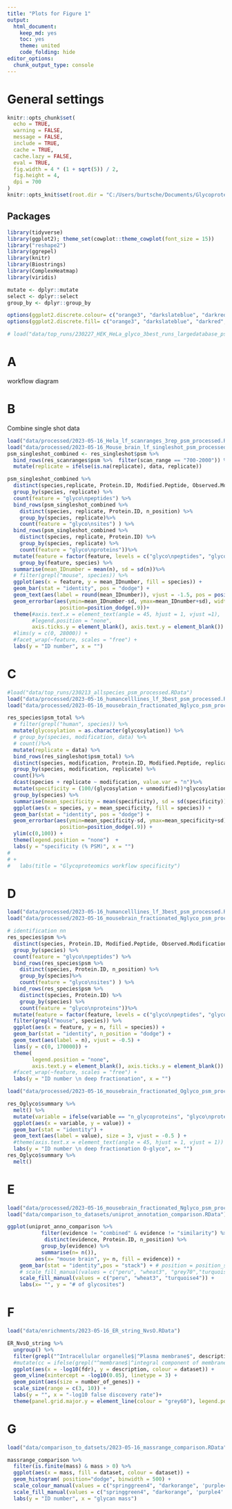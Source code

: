 ```yaml
---
title: "Plots for Figure 1"
output:
  html_document:
    keep_md: yes
    toc: yes
    theme: united
    code_folding: hide
editor_options: 
  chunk_output_type: console
---
```


# General settings

```r
knitr::opts_chunk$set(
  echo = TRUE,
  warning = FALSE,
  message = FALSE,
  include = TRUE,
  cache = TRUE,
  cache.lazy = FALSE,
  eval = TRUE,
  fig.width = 4 * (1 + sqrt(5)) / 2, 
  fig.height = 4,
  dpi = 700
)
knitr::opts_knit$set(root.dir = "C:/Users/burtsche/Documents/Glycoproteomics/")
```

## Packages

```r
library(tidyverse)
library(ggplot2); theme_set(cowplot::theme_cowplot(font_size = 15))
library("reshape2")
library(ggrepel)
library(knitr)
library(Biostrings)
library(ComplexHeatmap)
library(viridis)

mutate <- dplyr::mutate
select <- dplyr::select
group_by <- dplyr::group_by
```

```r
options(ggplot2.discrete.colour= c("orange3", "darkslateblue", "darkred", "darkgreen", "darkgrey", "darkviolet"))
options(ggplot2.discrete.fill= c("orange3", "darkslateblue", "darkred", "darkgreen", "darkgrey", "darkviolet"))
```


```r
# load("data/top_runs/230227_HEK_HeLa_glyco_3best_runs_largedatabase_psm_processed.RData")
```

# A

workflow diagram

# B

Combine single shot data


```r
load("data/processed/2023-05-16_Hela_lf_scanranges_3rep_psm_processed.RData")
load("data/processed/2023-05-16_Mouse_brain_lf_singleshot_psm_processed.RData")
psm_singleshot_combined <- res_singleshot$psm %>% 
  bind_rows(res_scanranges$psm %>%  filter(scan_range == "700-2000")) %>% 
  mutate(replicate = ifelse(is.na(replicate), data, replicate))
```

```r
psm_singleshot_combined %>% 
  distinct(species,replicate, Protein.ID, Modified.Peptide, Observed.Modifications)%>% 
  group_by(species, replicate) %>% 
  count(feature = "glyco\npeptides") %>% 
  bind_rows(psm_singleshot_combined %>% 
    distinct(species, replicate, Protein.ID, n_position) %>% 
    group_by(species, replicate)%>% 
    count(feature = "glyco\nsites") ) %>% 
  bind_rows(psm_singleshot_combined %>% 
    distinct(species, replicate, Protein.ID) %>% 
    group_by(species, replicate) %>% 
    count(feature = "glyco\nproteins"))%>% 
  mutate(feature = factor(feature, levels = c("glyco\npeptides", "glyco\nsites", "glyco\nproteins"))) %>% 
    group_by(feature, species) %>% 
  summarise(mean_IDnumber = mean(n), sd = sd(n))%>% 
  # filter(grepl("mouse", species)) %>% 
  ggplot(aes(x = feature, y = mean_IDnumber, fill = species)) +
  geom_bar(stat = "identity", pos = "dodge") +
  geom_text(aes(label = round(mean_IDnumber)), vjust = -1.5, pos = position_dodge(width = 1), size = 3) +
  geom_errorbar(aes(ymin=mean_IDnumber-sd, ymax=mean_IDnumber+sd), width=.2,
                 position=position_dodge(.9))+
  theme(#axis.text.x = element_text(angle = 45, hjust = 1, vjust =1), 
        #legend.position = "none",
        axis.ticks.y = element_blank(), axis.text.y = element_blank()) +
  #lims(y = c(0, 28000)) +
  #facet_wrap(~feature, scales = "free") +
  labs(y = "ID number", x = "")
```

# C

```r
#load("data/top_runs/230213_allspecies_psm_processed.RData")
load("data/processed/2023-05-16_humancelllines_lf_3best_psm_processed.RData")
load("data/processed/2023-05-16_mousebrain_fractionated_Nglyco_psm_processed.RData")
```


```r
res_species$psm_total %>% 
  # filter(grepl("human", species)) %>% 
  mutate(glycosylation = as.character(glycosylation)) %>%
  # group_by(species, modification, data) %>% 
  # count()%>% 
  mutate(replicate = data) %>% 
  bind_rows(res_singleshot$psm_total) %>% 
  distinct(species, modification, Protein.ID, Modified.Peptide, replicate) %>% 
  group_by(species, modification, replicate) %>% 
  count()%>% 
  dcast(species + replicate ~ modification, value.var = "n")%>% 
  mutate(specificity = (100/(glycosylation + unmodified))*glycosylation) %>% 
  group_by(species) %>% 
  summarise(mean_specificity = mean(specificity), sd = sd(specificity)) %>% 
  ggplot(aes(x = species, y = mean_specificity, fill = species)) +
  geom_bar(stat = "identity", pos = "dodge") +
  geom_errorbar(aes(ymin=mean_specificity-sd, ymax=mean_specificity+sd), width=.2,
                 position=position_dodge(.9)) +
  ylim(c(0,100)) +
  theme(legend.position = "none")  +
  labs(y = "specificity (% PSM)", x = "")
# 
# +
#   labs(title = "Glycoproteomics workflow specificity") 
```

# D

```r
load("data/processed/2023-05-16_humancelllines_lf_3best_psm_processed.RData")
load("data/processed/2023-05-16_mousebrain_fractionated_Nglyco_psm_processed.RData")
```

```r
# identification nn
res_species$psm %>% 
  distinct(species, Protein.ID, Modified.Peptide, Observed.Modifications) %>% 
  group_by(species) %>% 
  count(feature = "glyco\npeptides") %>% 
  bind_rows(res_species$psm %>% 
    distinct(species, Protein.ID, n_position) %>% 
    group_by(species)%>% 
    count(feature = "glyco\nsites") ) %>% 
  bind_rows(res_species$psm %>% 
    distinct(species, Protein.ID) %>% 
    group_by(species) %>% 
    count(feature = "glyco\nproteins"))%>% 
  mutate(feature = factor(feature, levels = c("glyco\npeptides", "glyco\nsites", "glyco\nproteins")))%>% 
  filter(grepl("mouse", species)) %>% 
  ggplot(aes(x = feature, y = n, fill = species)) +
  geom_bar(stat = "identity", n_position = "dodge") +
  geom_text(aes(label = n), vjust = -0.5) +
  lims(y = c(0, 170000)) +
  theme(
        legend.position = "none",
        axis.text.y = element_blank(), axis.ticks.y = element_blank()) +
  #facet_wrap(~feature, scales = "free") +
  labs(y = "ID number \n deep fractionation", x = "")
```

```r
load("data/processed/2023-05-16_mousebrain_fractionated_Oglyco_psm_processed.RData")
```

```r
res_Oglyco$summary %>% 
  melt() %>% 
  mutate(variable = ifelse(variable == "n_glycoproteins", "glyco\nproteins", "glyco\npeptides")) %>% 
  ggplot(aes(x = variable, y = value)) +
  geom_bar(stat = "identity") +
  geom_text(aes(label = value), size = 3, vjust = -0.5 ) +
  #theme(axis.text.x = element_text(angle = 45, hjust = 1, vjust = 1)) +
  labs(y = "ID number \n deep fractionation O-glyco", x= "")
res_Oglyco$summary %>% 
  melt()
```


# E

```r
load("data/processed/2023-05-16_mousebrain_fractionated_Nglyco_psm_processed.RData")
load("data/comparison_to_datasets/uniprot_annotation_comparison.RData")
```

```r
ggplot(uniprot_anno_comparison %>% 
           filter(evidence != "combined" & evidence != "similarity") %>% 
            distinct(evidence, Protein.ID, n_position) %>%
           group_by(evidence) %>%
           summarise(n= n()),
         aes(x= "mouse brain", y= n, fill = evidence)) +
    geom_bar(stat = "identity",pos = "stack") + # position = position_stack(reverse = TRUE)) +
    # scale_fill_manual(values = c("peru", "wheat3", "grey70","turquoise4")) +
    scale_fill_manual(values = c("peru", "wheat3", "turquoise4")) +
    labs(x= "", y = "# of glycosites")
```

# F

```r
load("data/enrichments/2023-05-16_ER_string_NvsO.RData")
```

```r
ER_NvsO_string %>% 
  ungroup() %>% 
  filter(grepl("^Intracellular organelle$|^Plasma membrane$", description) & category == "Component") %>% 
  #mutate(cc = ifelse(grepl("^membrane$|^integral component of membrane$|^plasma membrane$", Term), "membrane", "cytoplasm")) %>% 
  ggplot(aes(x = -log10(fdr), y = description, colour = dataset)) +
  geom_vline(xintercept = -log10(0.05), linetype = 3) +
  geom_point(aes(size = number_of_genes)) +
  scale_size(range = c(3, 10)) +
  labs(y = "", x = "-log10 false discovery rate")+
  theme(panel.grid.major.y = element_line(colour = "grey60"), legend.position = "right") 
```


# G

```r
load("data/comparison_to_datsets/2023-05-16_massrange_comparison.RData")
```

```r
massrange_comparison %>% 
  filter(is.finite(mass) & mass > 0) %>% 
  ggplot(aes(x = mass, fill = dataset, colour = dataset)) +
  geom_histogram( position="dodge", binwidth = 500) +
  scale_colour_manual(values = c("springgreen4", "darkorange", 'purple4'))+
  scale_fill_manual(values = c("springgreen4", "darkorange", 'purple4' )) +
  labs(y = "ID number", x = "glycan mass")

```

